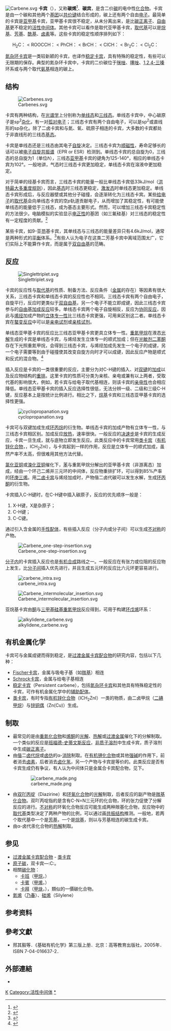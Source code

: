{{NoteTA
|T=zh-tw:碳烯; zh-hans:卡宾;
}}
{{不是|卡宾枪}}
[[File:Carbene.svg|thumb]]
'''卡宾'''（{{lang-en|Carbene}}），又称'''碳烯'''<ref>{{Cite web|url=https://terms.naer.edu.tw/detail/2288606/|title=carbene - 碳烯；亞甲體{中間體}|website=國家教育研究院雙語詞彙、學術名詞暨辭書資訊網}}</ref>、'''碳宾'''，是含二价[[碳|碳]]的电中性[[化合物|化合物]]。卡宾是由一个碳和其他两个[[基团|基团]]以[[共价键|共价键]]结合形成的，碳上还有两个自由[[电子|电子]]。最简单的卡宾是[[亚甲基|亚甲基]]卡宾，亚甲基卡宾很不稳定，从未分离出来，是比[[碳正离子|碳正离子]]、[[自由基|自由基]]更不稳定的[[活性中间体|活性中间体]]。其他卡宾可以看作是取代亚甲基卡宾，[[取代基|取代基]]可以是[[烷基|烷基]]、[[芳基|芳基]]、[[酰基|酰基]]、[[卤素|卤素]]等。这些卡宾的稳定性顺序排列如下：

<center>H<sub>2</sub>C： < ROOCCH： < PhCH： < BrCH： < ClCH： < Br<sub>2</sub>C： < Cl<sub>2</sub>C：</center>

[[氮杂环卡宾|氮杂环卡宾]]是一类较新颖的卡宾，也译作[[稳定卡宾|稳定卡宾]]，具有特殊的稳定性，有些可以无限期的保存。典型的氮杂环卡宾中，卡宾的二价碳位于[[咪唑|咪唑]]、[[噻唑|噻唑]]、[[1,2,4-三嗪|1,2,4-三嗪]]环系或与两个取代[[氨基|氨基]]相连的碳上。

== 结构 ==

[[File:Carbenes.svg|frame]]

卡宾有两种结构，在[[光谱学|光谱学]]上分别称为[[单线态|单线态]]和[[三线态|三线态]]。单线态卡宾中，中心碳原子是sp<sup>2</sup>[[杂化|杂化]]，有一对[[孤对电子|孤对电子]]；三线态卡宾有两个自由电子，可以是sp<sup>2</sup>或直线形的sp杂化。除了二卤卡宾和与氮、氧、硫原子相连的卡宾，大多数的卡宾都处于非直线形的三线态[[基态|基态]]。

卡宾是单线态还是三线态由其电子[[自旋|自旋]]决定。三线态卡宾为[[顺磁性|顺磁性]]，寿命足够长的话可以被[[电子自旋共振谱|电子自旋共振谱]]（EPR or ESR）检测到。单线态卡宾的总自旋为0，三线态的总自旋为1（单位<math>\hbar</math>），三线态[[亚甲基|亚甲基]]卡宾的键角为125-140°，相应的单线态卡宾为102°。一般地讲，气态时三线态卡宾更加稳定，单线态卡宾在溶液中更加稳定。

对于简单的烃基卡宾而言，三线态卡宾的能量一般比单线态卡宾低33kJ/mol（[[洪特最大多重度规则|洪特最大多重度规则]]），因此[[基态|基态]]时三线态更稳定，[[激发态|激发态]]时单线态更加稳定。单线态卡宾形成后，与反应器壁或其他分子碰撞，会逐渐转化为三线态卡宾。某些[[给电子|给电子]]的[[取代基|取代基]]会向单线态卡宾的空''p''轨道贡献电子，从而增加了其稳定性，有可能使单线态的能量低于三线态，成为基态主要形式。然而，可以增加三线态卡宾稳定性的方法很少。电脑模拟的实验显示[[电正性|电正性]]的基团（如三氟硅基）对三线态的稳定性有一定程度的贡献。<ref>{{Cite journal|title=Electronic Stabilization of Ground State Triplet Carbenes|url=https://pubs.acs.org/doi/10.1021/jo701615x|last=Nemirowski|first=Adelina|last2=Schreiner|first2=Peter R.|date=2007-12-01|journal=The Journal of Organic Chemistry|issue=25|doi=10.1021/jo701615x|volume=72|pages=9533–9540|language=en|issn=0022-3263|access-date=2022-03-05|archive-date=2022-03-05|archive-url=https://web.archive.org/web/20220305133146/https://pubs.acs.org/doi/10.1021/jo701615x}}</ref>

某些卡宾，如9-亚[[芴|芴]]基卡宾，其单线态与三线态的能量差异只有4.6kJ/mol，通常是两种形式的[[化学平衡|平衡]]体系。<ref>{{Cite journal|title=ChemInform Abstract: CHEMICAL AND PHYSICAL PROPERTIES OF FLUORENYLIDENE: EQUILIBRATION OF THE SINGLET AND TRIPLET CARBENES|url=https://onlinelibrary.wiley.com/doi/10.1002/chin.198407113|last=Grasse|first=P. B.|last2=Brauer|first2=B.-E.|date=1984-02-14|journal=Chemischer Informationsdienst|issue=7|doi=10.1002/chin.198407113|volume=15|language=en|last3=Zupancic|first3=J. J.|last4=Kaufmann|first4=K. J.|last5=Schuster|first5=G. B.|access-date=2022-03-05|archive-date=2022-03-05|archive-url=https://web.archive.org/web/20220305145924/https://onlinelibrary.wiley.com/doi/10.1002/chin.198407113}}</ref>有些人认为电子在这类二芳基卡宾中离域范围太广，它们实际上不能算作卡宾，而是属于[[双自由基|双自由基]]的范畴。

== 反应 ==

[[File:Singlettriplet.svg|right]]

卡宾的反应性与[[取代基|取代基]]的性质、制备方法、反应条件（[[金属|金属]]的存在）等因素有很大关系，三线态卡宾和单线态卡宾的反应性也不相同。三线态卡宾有两个自由电子，自旋平行，反应时更类似于[[双自由基|双自由基]]，另一个电子不能立即成键，因此三线态卡宾参与的[[自由基加成反应|自由基加成反应]]较多。单线态卡宾两个电子自旋相反，反应为[[协同反应|协同反应]]，因此与[[烯烃|烯烃]]加成产物的[[立体专一性|立体专一性]]比三线态卡宾更强，可用来区别这二者。单线态卡宾在[[螯变反应|螯变反应]]中可以是[[亲电试剂|亲电试剂]]或[[亲核试剂|亲核试剂]]。

单线态亚甲基卡宾的反应比三线态亚甲基卡宾更具立体专一性。[[重氮甲烷|重氮甲烷]]在液态[[光解|光解]]生成的卡宾是单线态卡宾，与烯烃发生立体专一的顺式加成；但在[[光敏剂|光敏剂]][[二苯酮|二苯酮]]存在下光照重氮甲烷，会得到三线态卡宾，与烯烃加成先发生一个电子的成键，另一个电子需要等到由于碰撞使其改变自旋方向时才可以成键，因此反应产物是顺式和反式的混合物。<ref>{{Cite journal|title=STRUCTURE OF CARBENE, CH 2|url=https://pubs.acs.org/doi/abs/10.1021/ja01598a087|last=Skell|first=Philip S.|last2=Woodworth|first2=Robert C.|date=1956-09|journal=Journal of the American Chemical Society|issue=17|doi=10.1021/ja01598a087|volume=78|pages=4496–4497|language=en|issn=0002-7863|access-date=2022-03-05|archive-date=2022-03-05|archive-url=https://web.archive.org/web/20220305144131/https://pubs.acs.org/doi/abs/10.1021/ja01598a087}}</ref>

插入反应是卡宾的一类很重要的反应，主要分为对C-H键的插入、对[[双键|双键]]的[[加成|加成]]以及反应物结构的[[重排|重排]]。这里卡宾的性质可分类为亲核、亲电或兼有以上两者，受取代基的影响很大，例如，若卡宾与给电子取代基相连，则该卡宾的[[亲电性|亲电性]]也会相应降低。单线态亚甲基卡宾的插入反应选择性很低，无法分辨一级、二级和三级C-H键，反应基本上是按统计比例进行。相比之下，[[烷基|烷基]]卡宾和三线态亚甲基卡宾的选择性更强。

[[File:cyclopropanation.svg|right]]

卡宾可与双键加成生成[[环丙烷|环丙烷]]的衍生物。单线态卡宾的加成产物有立体专一性，与三线态卡宾相区别。加成反应[[放热|放热]]，速率很快。一般反应的[[决速步|决速步]]是卡宾的生成反应，卡宾一旦生成，就与底物立即发生反应。此类反应中的卡宾常用[[类卡宾|类卡宾]]（[[有机锌化合物|有机锌化合物]]，{{le|Simmons-Smith试剂|Simmons–Smith reaction}}，ICH<sub>2</sub>ZnI），与卡宾起到一样的作用，反应是立体专一的顺式加成，虽然产率不太高，但很难用其他方法代替。

[[氯化亚铜|氯化亚铜]]或[[溴化亚铜|溴化亚铜]]催化下，[[苯|苯]]与重氮甲烷分解出的亚甲基卡宾（非游离态）加成，经由一个环己二烯并三元环的中间体，反应物重排扩环，可以得到85%产率的[[环庚三烯|环庚三烯]]。用[[二卤卡宾|二卤卡宾]]与烯烃加成时，产物偕二卤代碳可以发生水解，生成[[环丙酮|环丙酮]]的衍生物。

卡宾插入C-H键时，在C-H键中插入碳原子，反应的优先顺序一般是：

# X-H键，X是杂原子；
# C-H键；
# C-C键。

通过引入含金属的[[手性配体|手性配体]]，有些插入反应（分子内或分子间）可以生成[[不对称合成|不对称]]的产物。

[[File:Carbene_one-step-insertion.svg|center]]

[[分子内|分子内]]的卡宾插入反应也是[[有机合成|有机合成]]路线之一。一般反应在有张力或位阻的反应物上发生，比[[分子间|分子间]]插入优先进行，并且生成五元环的反应比六元环更容易进行。

[[File:carbene_intra.svg|center]]

[[File:Carbene_intermolecular_insertion.svg|center]]

亚烷基卡宾由[[酮|酮]]与[[三甲基硅基|三甲基硅基]][[重氮甲烷|重氮甲烷]]反应得到，可用于构建[[环戊烯|环戊烯]]环系：

[[File:alkylidene_carbene.svg|center]]

== 有机金属化学 ==

卡宾可与金属成键而得到稳定，是[[过渡金属卡宾配合物|过渡金属卡宾配合物]]的研究内容，包括以下几种：

* [[Fischer卡宾|Fischer卡宾]]，金属与吸电子基（如[[羰基|羰基]]）相连
* [[Schrock卡宾|Schrock卡宾]]，金属与给电子基相连
* [[稳定卡宾|稳定卡宾]]（Persistent carbene），包括[[氮杂环卡宾|氮杂环卡宾]]和其他具有特殊稳定性的卡宾，可作有机金属化学中的[[辅助配体|辅助配体]]。
* [[类卡宾|类卡宾]]，有时专指[[有机锌化合物|有机锌化合物]]（ICH<sub>2</sub>ZnI）一类的物质，由二卤甲烷（[[二碘甲烷|二碘甲烷]]）与[[锌铜偶|锌铜偶]]（Zn(Cu)）生成。<!-- *[[Foiled_carbene|Foiled carbene]]s derive their stability from proximity of a double bond (i.e their ability to form conjugated systems). -->

== 制取 ==

* 最常见的是由[[重氮化合物|重氮化合物]]和[[烯酮|烯酮]]的[[光解|光解]]、[[热解|热解]]或[[过渡金属|过渡金属]]催化下的分解制取。一个类似的反应是[[班福德-史蒂文斯反应|班福德-史蒂文斯反应]]，[[非质子溶剂|非质子溶剂]]中生成卡宾，质子溶剂中生成[[碳正离子|碳正离子]]。
* 由[[偕|偕]]二[[卤代烷|卤代烷]]或[[卤仿|卤仿]]的α-[[消除|消除]]制取。在[[有机锂化合物|有机锂化合物]]或其他[[强碱|强碱]]的作用下，前者消去[[卤素|卤素]]，后者消去[[卤化氢|卤化氢]]，另一个产物与卡宾是等价的。此类反应是否有卡宾生成仍有争议，有人认为中间体只是金属合卡宾配合物，见下。

: [[File:carbene_made.png|center]]

* 由[[双吖丙啶|双吖丙啶]]（Diazirine）和[[环氧化合物|环氧化合物]]的[[光解|光解]]制取，后者反应的副产物是[[羰基化合物|羰基化合物]]。双吖丙啶指的是含有C-N=N三元环的化合物，环的张力促使了分解反应的进行。[[不对称合成|不对称]]的环氧化合物反应可能生成两种羰基化合物，反应物中的[[取代基|取代基]]类型决定了两种产物的比例，可以通过画[[共振结构|共振结构]]推测。一般地，若两个取代基中一个是[[芳基|芳基]]，一个是[[烷基|烷基]]，则以与芳基相连的碳生成卡宾。
* 由α-卤代汞化合物的[[热解|热解]]制取。

== 参见 ==

* [[过渡金属卡宾配合物|过渡金属卡宾配合物]] - [[类卡宾|类卡宾]]
* [[原子碳|原子碳]]，双卡宾—:C:。
*相關[[碳化物|碳化物]]：
**[[甲烷|卡班]]（[[甲烷|甲烷]]，{{lang-en|Carbane}}）
**[[卡賓|卡賓]]（[[甲烯|甲烯]]，{{lang-en|Carbene}}）
**[[卡拜|卡拜]]（[[甲炔|甲炔]]，{{lang-en|Carbyne}}），類似的一價碳化合物。
* [[氮烯|氮烯]]（[[乃春|乃春]]）、[[硅烯|硅烯]]（Silylene）

== 参考资料 ==
{{Reflist|2}}

==參考文獻==
{{refbegin}}
* 邢其毅等．《基础有机化学》第三版上册．北京：高等教育出版社，2005年．ISBN 7-04-016637-2．
{{refend}}

==外部連結==
*{{Commonscat-inline|Carbenes}}

{{官能团}}

{{Authority control}}
[[Category:官能团|K]]
[[Category:活性中间体|Category:活性中间体]]
[[Category:卡宾|*]]